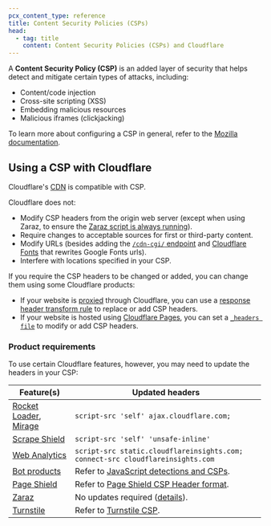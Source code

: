 ```yaml
---
pcx_content_type: reference
title: Content Security Policies (CSPs)
head:
  - tag: title
    content: Content Security Policies (CSPs) and Cloudflare
---
```


A **Content Security Policy (CSP)** is an added layer of security that helps detect and mitigate certain types of attacks, including:

- Content/code injection
- Cross-site scripting (XSS)
- Embedding malicious resources
- Malicious iframes (clickjacking)

To learn more about configuring a CSP in general, refer to the [Mozilla documentation](https://developer.mozilla.org/docs/web/http/csp).

## Using a CSP with Cloudflare

Cloudflare's [CDN](/cache/) is compatible with CSP.

Cloudflare does not:

- Modify CSP headers from the origin web server (except when using Zaraz, to ensure the [Zaraz script is always running](https://blog.cloudflare.com/cloudflare-zaraz-supports-csp/)).
- Require changes to acceptable sources for first or third-party content.
- Modify URLs (besides adding the [`/cdn-cgi/` endpoint](/fundamentals/reference/cdn-cgi-endpoint/) and [Cloudflare Fonts](/speed/optimization/content/fonts/) that rewrites Google Fonts urls).
- Interfere with locations specified in your CSP.

If you require the CSP headers to be changed or added, you can change them using some Cloudflare products:

- If your website is [proxied](/dns/proxy-status/) through Cloudflare, you can use a [response header transform rule](/rules/transform/response-header-modification/) to replace or add CSP headers.
- If your website is hosted using [Cloudflare Pages](/pages/), you can set a [`_headers file`](/pages/configuration/headers/) to modify or add CSP headers.

### Product requirements

To use certain Cloudflare features, however, you may need to update the headers in your CSP:

| Feature(s)                                                                                                | Updated headers                                                                                                                              |
| --------------------------------------------------------------------------------------------------------- | -------------------------------------------------------------------------------------------------------------------------------------------- |
| [Rocket Loader](/speed/optimization/content/rocket-loader/), [Mirage](/speed/optimization/images/mirage/) | `script-src 'self' ajax.cloudflare.com;`                                                                                                     |
| [Scrape Shield](/waf/tools/scrape-shield/)                                                                | `script-src 'self' 'unsafe-inline'`                                                                                                          |
| [Web Analytics](/web-analytics/)                                                                          | `script-src static.cloudflareinsights.com; connect-src cloudflareinsights.com`                                                               |
| [Bot products](/bots/)                                                                                    | Refer to [JavaScript detections and CSPs](/bots/additional-configurations/javascript-detections/#if-you-have-a-content-security-policy-csp). |
| [Page Shield](/page-shield/)                                                                              | Refer to [Page Shield CSP Header format](/page-shield/reference/csp-header/).                                                                |
| [Zaraz](/zaraz/)                                                                                          | No updates required ([details](https://blog.cloudflare.com/cloudflare-zaraz-supports-csp/)).                                                 |
| [Turnstile](/turnstile/)                                                                                  | Refer to [Turnstile CSP](/turnstile/reference/content-security-policy/).                                                                     |
